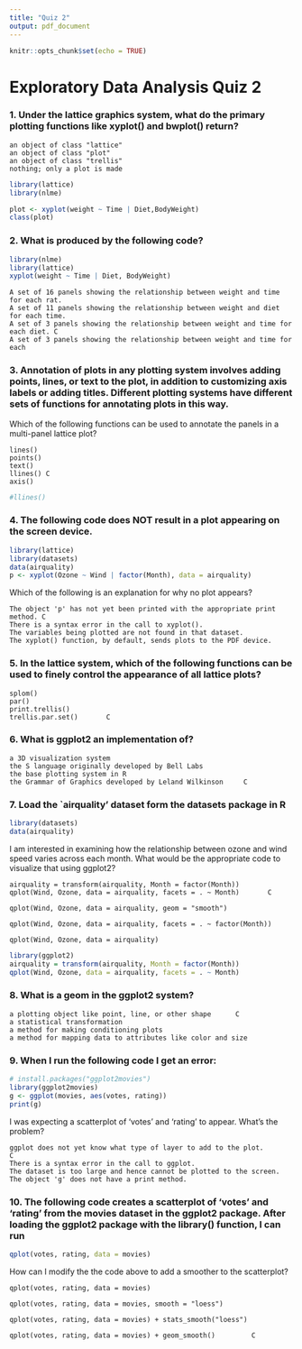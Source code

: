 ```yaml
---
title: "Quiz 2"
output: pdf_document
---
```


```r
knitr::opts_chunk$set(echo = TRUE)
```

# Exploratory Data Analysis Quiz 2

### 1. Under the lattice graphics system, what do the primary plotting functions like xyplot() and bwplot() return?

    an object of class "lattice"
    an object of class "plot"
    an object of class "trellis"
    nothing; only a plot is made

```r
library(lattice)
library(nlme)

plot <- xyplot(weight ~ Time | Diet,BodyWeight)
class(plot)
```

### 2. What is produced by the following code?

```r
library(nlme)
library(lattice)
xyplot(weight ~ Time | Diet, BodyWeight)
```

    A set of 16 panels showing the relationship between weight and time for each rat.
    A set of 11 panels showing the relationship between weight and diet for each time.
    A set of 3 panels showing the relationship between weight and time for each diet. C
    A set of 3 panels showing the relationship between weight and time for each 


### 3. Annotation of plots in any plotting system involves adding points, lines, or text to the plot, in addition to customizing axis labels or adding titles. Different plotting systems have different sets of functions for annotating plots in this way.

Which of the following functions can be used to annotate the panels in a multi-panel lattice plot?

    lines()
    points()
    text()
    llines() C
    axis()
    
```r
#llines()
```

### 4. The following code does NOT result in a plot appearing on the screen device.
```r
library(lattice)
library(datasets)
data(airquality)
p <- xyplot(Ozone ~ Wind | factor(Month), data = airquality)
```

Which of the following is an explanation for why no plot appears?

    The object 'p' has not yet been printed with the appropriate print method. C
    There is a syntax error in the call to xyplot().
    The variables being plotted are not found in that dataset.
    The xyplot() function, by default, sends plots to the PDF device.



### 5. In the lattice system, which of the following functions can be used to finely control the appearance of all lattice plots?

    splom()
    par()
    print.trellis()
    trellis.par.set()       C


### 6. What is ggplot2 an implementation of?

    a 3D visualization system
    the S language originally developed by Bell Labs
    the base plotting system in R
    the Grammar of Graphics developed by Leland Wilkinson     C


### 7. Load the `airquality' dataset form the datasets package in R

```r
library(datasets)
data(airquality)
```

I am interested in examining how the relationship between ozone and wind speed varies across each month. What would be the appropriate code to visualize that using ggplot2? 

    airquality = transform(airquality, Month = factor(Month))
    qplot(Wind, Ozone, data = airquality, facets = . ~ Month)       C
    
    qplot(Wind, Ozone, data = airquality, geom = "smooth")
    
    qplot(Wind, Ozone, data = airquality, facets = . ~ factor(Month))
    
    qplot(Wind, Ozone, data = airquality)



```r
library(ggplot2)
airquality = transform(airquality, Month = factor(Month))
qplot(Wind, Ozone, data = airquality, facets = . ~ Month)
```


### 8. What is a geom in the ggplot2 system?

    a plotting object like point, line, or other shape      C
    a statistical transformation
    a method for making conditioning plots
    a method for mapping data to attributes like color and size


### 9. When I run the following code I get an error:
```r
# install.packages("ggplot2movies")
library(ggplot2movies)
g <- ggplot(movies, aes(votes, rating))
print(g)
```

I was expecting a scatterplot of 'votes' and 'rating' to appear. What's the problem?

    ggplot does not yet know what type of layer to add to the plot.       C
    There is a syntax error in the call to ggplot.
    The dataset is too large and hence cannot be plotted to the screen.
    The object 'g' does not have a print method.



### 10. The following code creates a scatterplot of 'votes' and 'rating' from the movies dataset in the ggplot2 package. After loading the ggplot2 package with the library() function, I can run
```r
qplot(votes, rating, data = movies)
```
How can I modify the the code above to add a smoother to the scatterplot?



    qplot(votes, rating, data = movies)
    
    qplot(votes, rating, data = movies, smooth = "loess")
    
    qplot(votes, rating, data = movies) + stats_smooth("loess")
    
    qplot(votes, rating, data = movies) + geom_smooth()         C
    
    



